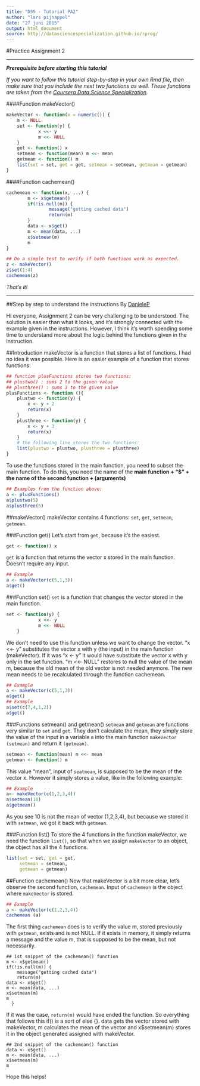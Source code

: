 ```yaml
---
title: "DSS - Tutorial PA2"
author: "lars pijnappel"
date: "27 juni 2015"
output: html_document
source: http://datasciencespecialization.github.io/rprog/
---
```


#Practice Assignment 2

***
***Prerequisite before starting this tutorial***

*If you want to follow this tutorial step-by-step in your own Rmd file, then make sure that you include the next two functions as well. These functions are taken from the [Coursera Data Science Specialization][cdss].*

####Function makeVector()
```r
makeVector <- function(x = numeric()) {
    m <- NULL
    set <- function(y) {
            x <<- y
            m <<- NULL
    }
    get <- function() x
    setmean <- function(mean) m <<- mean
    getmean <- function() m
    list(set = set, get = get, setmean = setmean, getmean = getmean)
}
```

####Function cachemean()
```r
cachemean <- function(x, ...) {
        m <- x$getmean()
        if(!is.null(m)) {
                message("getting cached data")
                return(m)
        }
        data <- x$get()
        m <- mean(data, ...)
        x$setmean(m)
        m
}
```

```r
## Do a simple test to verify if both functions work as expected.
z <- makeVector()
z$set(1:4)
cachemean(z) 
```

*That's it!*

***

##Step by step to understand the instructions
By [DanieleP][PA2]

Hi everyone, Assignment 2 can be very challenging to be understood. The solution is easier than what it looks, and it's strongly connected with the example given in the instructions. However, I think it's worth spending some time to understand more about the logic behind the functions given in the instruction.

##Introduction
makeVector is a function that stores a list of functions. I had no idea it was possible. Here is an easier example of a function that stores functions:

```r
## function plusFunctions stores two functions:
## plustwo() : sums 2 to the given value
## plusthree() : sums 3 to the given value
plusFunctions <- function (){
    plustwo <- function(y) {
        x <- y + 2
        return(x)
    }
    plusthree <- function(y) {
        x <- y + 3
        return(x)
    }
    # the following line stores the two functions:
    list(plustwo = plustwo, plusthree = plusthree) 
}
```

To use the functions stored in the main function, you need to subset the main function. To do this, you need the name of the **main function + "$" + the name of the second function + (arguments)**

```r
## Examples from the function above:
a <- plusFunctions()
a$plustwo(5)
a$plusthree(5)
```

##makeVector()
makeVector contains 4 functions: `set`, `get`, `setmean`, `getmean`. 

###Function get()
Let's start from `get`, because it's the easiest.

```r
get <- function() x
```

`get` is a function that returns the vector x stored in the main function. Doesn't require any input.

```r
## Example
a <- makeVector(c(5,1,3))
a$get()
```

###Function set()
`set` is a function that changes the vector stored in the main function.

```r
set <- function(y) {
            x <<- y
            m <<- NULL
    }
```

We don't need to use this function unless we want to change the vector. "x <<- y" substitutes the vector x with y (the input) in the main function (makeVector). If it was "x <- y" it would have substitute the vector x with y only in the set function. "m <<- NULL" restores to null the value of the mean m, because the old mean of the old vector is not needed anymore. The new mean needs to be recalculated through the function cachemean.

```r
## Example
a <- makeVector(c(5,1,3))
a$get()
## Example
a$set(c(7,4,1,2))
a$get()
```

###Functions setmean() and getmean()
`setmean` and `getmean` are functions very similar to `set` and `get`. They don't calculate the mean, they simply store the value of the input in a variable `m` into the main function `makeVector`  `(setmean)` and return it `(getmean)`.

```r
setmean <- function(mean) m <<- mean
getmean <- function() m
```

This value "mean", input of `seatmean`, is supposed to be the mean of the vector x. However it simply stores a value, like in the following example:

```r
## Example
a<- makeVector(c(1,2,3,4))
a$setmean(10)
a$getmean()
```

As you see 10 is not the mean of vector (1,2,3,4), but because we stored it with `setmean`, we got it back with `getmean`.

###Function list()
To store the 4 functions in the function makeVector, we need the function `list()`, so that when we assign `makeVector` to an object, the object has all the 4 functions.

```r
list(set = set, get = get,
     setmean = setmean,
     getmean = getmean)
```

##Function cachemean()
Now that makeVector is a bit more clear, let's observe the second function, `cachemean`. Input of `cachemean` is the object where `makeVector` is stored.

```r
## Example
a <- makeVector(c(1,2,3,4))
cachemean (a)
```

The first thing `cachemean` does is to verify the value m, stored previously with `getmean`, exists and is not NULL. If it exists in memory, it simply returns a message and the value m, that is supposed to be the mean, but not necessarily.

```{}
## 1st snippet of the cachemean() function
m <- x$getmean()    
if(!is.null(m)) {
    message("getting cached data")
    return(m)
data <- x$get()
m <- mean(data, ...)
x$setmean(m)
m
  }
```

If it was the case, `return(m)` would have ended the function. So everything that follows this if() is a sort of else {}. data gets the vector stored with makeVector, m calculates the mean of the vector and x$setmean(m) stores it in the object generated assigned with makeVector.

```{}
## 2nd snippet of the cachemean() function
data <- x$get()
m <- mean(data, ...)
x$setmean(m)
m
```

Hope this helps!

[cdss]: https://www.coursera.org/specialization/jhudatascience/1 'Data Science course by Johns Hopkins University '
[PA2]: https://github.com/DanieleP/PA2-clarifying_instructions 'PA2-clarifying_instructions'
